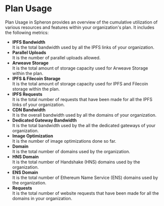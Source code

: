 
# Plan Usage

Plan Usage in Spheron provides an overview of the cumulative utilization of various resources and features within your organization's plan.
It includes the following metrics:

- **IPFS Bandwidth** <br />
  It is the total bandwidth used by all the IPFS links of your organization.
- **Parallel Uploads** <br />
  It is the number of parallel uploads allowed.
- **Arweave Storage** <br />
  It is the total amount of storage capacity used for Arweave Storage within the plan.
- **IPFS & Filecoin Storage** <br />
  It is the total amount of storage capacity used for IPFS and Filecoin storage within the plan.
- **IPFS Requests** <br />
  It is the total number of requests that have been made for all the IPFS links of your organization.
- **CDN Bandwidth** <br />
  It is the overall bandwidth used by all the domains of your organization.
- **Dedicated Gateway Bandwidth** <br />
  It is the total bandwidth used by the all the dedicated gateways of your organization.
- **Image Optimization** <br />
  It is the number of image optimizations done so far.
- **Domain** <br />
  It is the total number of domains used by the organization.
- **HNS Domain** <br />
  It is the total number of Handshake (HNS) domains used by the organization.
- **ENS Domain** <br />
  It is the total number of Ethereum Name Service (ENS) domains used by the organization.
- **Requests** <br />
  It is the total number of website requests that have been made for all the domains in your organization.

<Navigation name="Storage Usage" />
